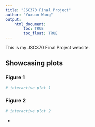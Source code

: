 ```yaml
---
title: "JSC370 Final Project"
author: "Yuxuan Wang"
output: 
    html_document:
        toc: TRUE
        toc_float: TRUE
---
```


This is my JSC370 Final Project website.


## Showcasing plots {.tabset}

### Figure 1

```r
# interactive plot 1
```

### Figure 2

```r
# interactive plot 2
```

{-}

